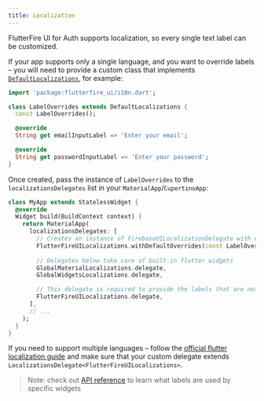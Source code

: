 ```yaml
---
title: Localization
---
```


FlutterFire UI for Auth supports localization, so every single text label can be customized.

If your app supports only a single language, and you want to override labels – you will need to provide a custom class that implements [`DefaultLocalizations`](https://pub.dev/documentation/flutterfire_ui/latest/i10n/DefaultLocalizations-class.html),
for example:

```dart
import 'package:flutterfire_ui/i10n.dart';

class LabelOverrides extends DefaultLocalizations {
  const LabelOverrides();

  @override
  String get emailInputLabel => 'Enter your email';

  @override
  String get passwordInputLabel => 'Enter your password';
}
```

Once created, pass the instance of `LabelOverrides` to the `localizationsDelegates` list in your `MaterialApp`/`CupertinoApp`:

```dart
class MyApp extends StatelessWidget {
  @override
  Widget build(BuildContext context) {
    return MaterialApp(
      localizationsDelegates: [
        // Creates an instance of FirebaseUILocalizationDelegate with overriden labels
        FlutterFireUILocalizations.withDefaultOverrides(const LabelOverrides()),
        
        // Delegates below take care of built-in flutter widgets
        GlobalMaterialLocalizations.delegate,
        GlobalWidgetsLocalizations.delegate,

        // This delegate is required to provide the labels that are not overriden by LabelOverrides
        FlutterFireUILocalizations.delegate,
      ],
      // ...
    );
  }
}
```

If you need to support multiple languages – follow the [official flutter localization guide](https://docs.flutter.dev/development/accessibility-and-localization/internationalization#an-alternative-class-for-the-apps-localized-resources) 
and make sure that your custom delegate extends `LocalizationsDelegate<FlutterFireUILocalizations>`.

> Note: check out [API reference](https://pub.dev/documentation/flutterfire_ui/latest/index.html) to learn what labels are used by specific widgets
